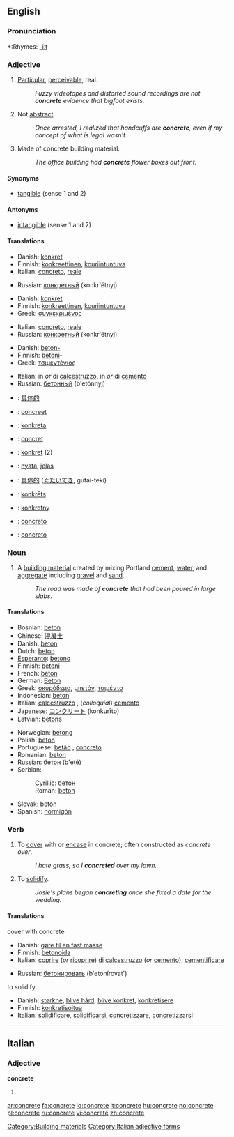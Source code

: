 ==English==

===Pronunciation===
*:Rhymes: [[Rhymes:English:-iːt|-iːt]]

===Adjective===
{{en-adj}}
# [[particular|Particular]], [[perceivable]], real.
#:''Fuzzy videotapes and distorted sound recordings are not '''concrete''' evidence that bigfoot exists.''
# Not [[abstract]].
#:''Once arrested, I realized that handcuffs are '''concrete''', even if my concept of what is legal wasn't.''
# Made of concrete building material.
#:''The office building had '''concrete''' flower boxes out front.''

====Synonyms====
*[[tangible]] (sense 1 and 2)

====Antonyms====
*[[intangible]] (sense 1 and 2)

====Translations====
{{top|particular, perceivable, real}}
*Danish: [[konkret]]
*Finnish: [[konkreettinen]], [[kouriintuntuva]]
*Italian: [[concreto]], [[reale]]
{{mid}}
*Russian: [[конкретный]] (konkr'étnyj)
{{bottom}}

{{top|not abstract}}
*Danish: [[konkret]]
*Finnish: [[konkreettinen]], [[kouriintuntuva]]
*Greek: [[συγκεκριμένος]]
{{mid}}
*Italian: [[concreto]], [[reale]]
*Russian: [[конкретный]] (konkr'étnyj)
{{bottom}}

{{top|made of concrete}}
*Danish: [[beton-]]
*Finnish: [[betoni]]-
*Greek: [[τσιμεντένιος]]
{{mid}}
*Italian: in ''or'' di [[calcestruzzo]], in ''or'' di [[cemento]]
*Russian: [[бетонный]] (b'etónnyj)
{{bottom}}

{{checktrans}}
{{top|translations to be checked}}
*{{ttbc|Chinese}}: [[具体的]]
*{{ttbc|Dutch}}: [[concreet]]
*{{ttbc|Esperanto}}: [[konkreta]]
*{{ttbc|French}}: [[concret]]
*{{ttbc|German}}: [[konkret]] (2)
{{mid}}
*{{ttbc|Indonesian}}: [[nyata]], [[jelas]]
*{{ttbc|Japanese}}: [[具体的]] ([[ぐたいてき]], gutai-teki)
*{{ttbc|Latvian}}: [[konkrēts]]
*{{ttbc|Polish}}: [[konkretny]]
*{{ttbc|Portuguese}}: [[concreto]]
*{{ttbc|Spanish}}: [[concreto]]
{{bottom}}

===Noun===
{{en-noun|-}}
# A [[building material]] created by mixing Portland [[cement]], [[water]], and [[aggregate]] including [[gravel]] and [[sand]].
#:''The road was made of '''concrete''' that had been poured in large slabs.''

====Translations====
{{top|building material}}
*Bosnian: [[beton#Bosnian|beton]] {{m}}
*Chinese: [[混凝土]]
*Danish: [[beton#Danish|beton]]
*Dutch: [[beton]] {{n}}
*[[Esperanto]]: [[betono]]
*Finnish: [[betoni]]
*French: [[béton]] {{m}}
*German: [[Beton]] {{m}}
*Greek: [[σκυρόδεμα]], [[μπετόν]], [[τσιμέντο]]
*Indonesian: [[beton]]
*Italian: [[calcestruzzo]] {{m}}, (''colloquial'') [[cemento]] {{m}}
*Japanese: [[コンクリート]] (konkurīto)
*Latvian: [[betons]] {{m}}
{{mid}}
*Norwegian: [[betong]] {{m}}
*Polish: [[beton]] {{m}}
*Portuguese: [[betão]] {{m}}, [[concreto]] {{m}}
*Romanian: [[beton]] {{n}}
*Russian: [[бетон]] (b'eté) {{m}}
*Serbian:
*:Cyrillic: [[бетон#Serbian|бетон]] {{m}}
*:Roman: [[beton#Serbian|beton]] {{m}}
*Slovak: [[betón]]
*Spanish: [[hormigón]] {{m}}
{{bottom}}

===Verb===
{{en-verb|concret|ing}}
# To [[cover]] with or [[encase]] in concrete; often constructed as ''concrete over''.
#:''I hate grass, so I '''concreted''' over my lawn.''
# To [[solidify]].
#:''Josie's plans began '''concreting''' once she fixed a date for the wedding.''

====Translations====
;cover with concrete
{{top}}
*Danish: [[gøre til en fast masse]]
*Finnish: [[betonoida]]
*Italian: [[coprire]] (''or'' [[ricoprire]]) [[di]] [[calcestruzzo]] (''or'' [[cemento]]), [[cementificare]]
{{mid}}
*Russian: [[бетонировать]] (b'etonírovat')
{{bottom}}

;to solidify
{{top}}
*Danish: [[størkne]], [[blive hård]], [[blive konkret]], [[konkretisere]]
*Finnish: [[konkretisoitua]]
*Italian: [[solidificare]], [[solidificarsi]], [[concretizzare]], [[concretizzarsi]]
{{mid}}
{{bottom}}

[[Category:Building materials]]

----

==Italian==
===Adjective===
'''concrete''' {{p}}
# {{feminine of|concreto}}

[[Category:Italian adjective forms]]

[[ar:concrete]]
[[fa:concrete]]
[[io:concrete]]
[[it:concrete]]
[[hu:concrete]]
[[no:concrete]]
[[pl:concrete]]
[[ru:concrete]]
[[vi:concrete]]
[[zh:concrete]]